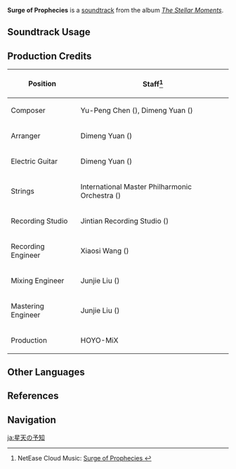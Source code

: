 {{Soundtrack Infobox
|image          = The Stellar Moments.png
|album          = The Stellar Moments
|number         = 08
|featured       =
|featured2      =
|featured3      =
|featured_disc  =
|featured_disc2 =
|featured_disc3 =
|youtube_id     = vXga8jfI0bY
|spotify_id     = 5V7wMM7JJE6jMS60g8ChrV
|previous       = Preserver of Fortune
|next           = Letter From Ajax
}}
'''Surge of Prophecies''' is a [[soundtrack]] from the album ''[[The Stellar Moments]]''.

==Soundtrack Usage==
{{Soundtrack Usage
|mediaoriginal = Character Demo;;Mona
|quest     = 
|location  = 
|domain    = 
}}

==Production Credits==
{| class="wikitable"
! Position
! Staff<ref>NetEase Cloud Music: [https://music.163.com/#/song?id=1817406370 Surge of Prophecies {{zh|星天的预告}}]</ref>
|-
! Composer
| Yu-Peng Chen ({{zh|陈致逸}}), Dimeng Yuan ({{zh|苑迪萌}})
|-
! Arranger
| Dimeng Yuan ({{zh|苑迪萌}})
|-
! Electric Guitar
| Dimeng Yuan ({{zh|苑迪萌}})
|-
! Strings
| International Master Philharmonic Orchestra ({{zh|国际首席爱乐乐团}})
|-
! Recording Studio
| Jintian Recording Studio ({{zh|金田录音棚}})
|-
! Recording Engineer
| Xiaosi Wang ({{zh|王小四}})
|-
! Mixing Engineer
| Junjie Liu ({{zh|刘俊杰}})
|-
! Mastering Engineer
| Junjie Liu ({{zh|刘俊杰}})
|-
! Production
| HOYO-MiX
|}

==Other Languages==
{{Other Languages
|en       = Surge of Prophecies
|zhs      = 星天的预告
|zhs_rm   = Xīngtiān de Yùgào
|zht      = 星天的預告
|zht_rm   = Xīngtiān de Yùgào
|zh_tl    = Prediction of the Starry Skies
|ja       = 星天の予知
|ja_rm    = Seiten no Yochi
|ja_tl    = Prediction of the Starry Skies
|ko       = 별하늘의 {{tt|예고|預告}}
|ko_rm    = Byeolhaneul-ui Yego
|ko_tl    = Prediction of the Starry Skies
}}

==References==
{{Reflist}}

==Navigation==
{{Soundtrack Navbox|The Stellar Moments}}

[[ja:星天の予知]]